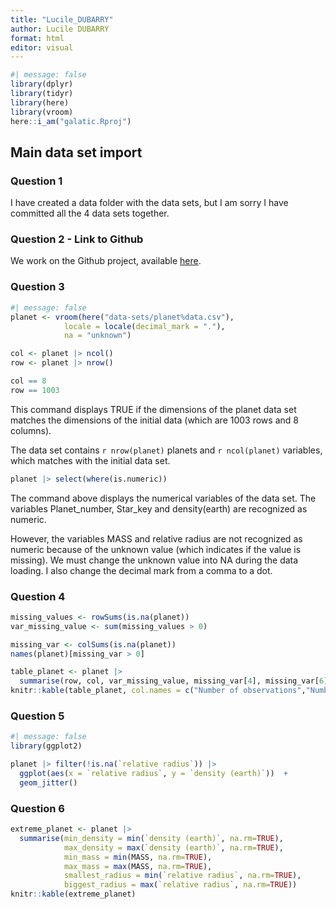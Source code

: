 ```yaml
---
title: "Lucile_DUBARRY"
author: Lucile DUBARRY
format: html
editor: visual
---
```


```r
#| message: false
library(dplyr)
library(tidyr)
library(here)
library(vroom)
here::i_am("galatic.Rproj")
```

## Main data set import

### Question 1

I have created a data folder with the data sets, but I am sorry I have committed all the 4 data sets together. 

### Question 2 - Link to Github

We work on the Github project, available [here](https://github.com/luciledubarry/galatic.git).

### Question 3

```r
#| message: false
planet <- vroom(here("data-sets/planet%data.csv"), 
            locale = locale(decimal_mark = "."), 
            na = "unknown")
```

```r
col <- planet |> ncol()
row <- planet |> nrow()
```
```r
col == 8
row == 1003
```
This command displays TRUE if the dimensions of the planet data set matches the dimensions of the initial data (which are 1003 rows and 8 columns). 

The data set contains `r nrow(planet)` planets and `r ncol(planet)` variables, which matches with the initial data set. 

```r
planet |> select(where(is.numeric))
```

The command above displays the numerical variables of the data set. The variables Planet_number, Star_key and density(earth) are recognized as numeric. 

However, the variables MASS and relative radius are not recognized as numeric because of the unknown value (which indicates if the value is missing). We must change the unknown value into NA during the data loading. 
I also change the decimal mark from a comma to a dot. 

### Question 4
```r
missing_values <- rowSums(is.na(planet))
var_missing_value <- sum(missing_values > 0)
```

```r
missing_var <- colSums(is.na(planet))
names(planet)[missing_var > 0]
```

```r
table_planet <- planet |>
  summarise(row, col, var_missing_value, missing_var[4], missing_var[6])
knitr::kable(table_planet, col.names = c("Number of observations","Number of variables", "Number of observations with at least one missing value", "First variable with a missing value", "Second variable with missing value"))
```

### Question 5

```r
#| message: false
library(ggplot2)
```

```r
planet |> filter(!is.na(`relative radius`)) |>
  ggplot(aes(x = `relative radius`, y = `density (earth)`))  +
  geom_jitter()
```

### Question 6

```r
extreme_planet <- planet |>
  summarise(min_density = min(`density (earth)`, na.rm=TRUE), 
            max_density = max(`density (earth)`, na.rm=TRUE),
            min_mass = min(MASS, na.rm=TRUE),
            max_mass = max(MASS, na.rm=TRUE),
            smallest_radius = min(`relative radius`, na.rm=TRUE),
            biggest_radius = max(`relative radius`, na.rm=TRUE))
knitr::kable(extreme_planet)
```














